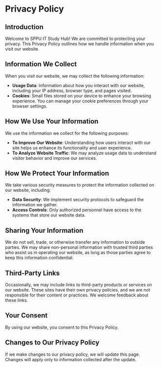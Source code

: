 # Privacy Policy

## Introduction

Welcome to SPPU IT Study Hub! We are committed to protecting your privacy. This Privacy Policy outlines how we handle information when you visit our website.

## Information We Collect

When you visit our website, we may collect the following information:

- **Usage Data**: Information about how you interact with our website, including your IP address, browser type, and pages visited.
- **Cookies**: Small files stored on your device to enhance your browsing experience. You can manage your cookie preferences through your browser settings.

## How We Use Your Information

We use the information we collect for the following purposes:

- **To Improve Our Website**: Understanding how users interact with our site helps us enhance its functionality and user experience.
- **To Analyze Website Traffic**: We may analyze usage data to understand visitor behavior and improve our services.

## How We Protect Your Information

We take various security measures to protect the information collected on our website, including:

- **Data Security**: We implement security protocols to safeguard the information we gather.
- **Access Controls**: Only authorized personnel have access to the systems that store our website data.

## Sharing Your Information

We do not sell, trade, or otherwise transfer any information to outside parties. We may share non-personal information with trusted third parties who assist us in operating our website, as long as those parties agree to keep this information confidential.

## Third-Party Links

Occasionally, we may include links to third-party products or services on our website. These sites have their own privacy policies, and we are not responsible for their content or practices. We welcome feedback about these links.

## Your Consent

By using our website, you consent to this Privacy Policy.

## Changes to Our Privacy Policy

If we make changes to our privacy policy, we will update this page. Changes will apply only to information collected after the update.

